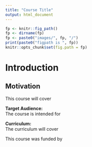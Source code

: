 ```yaml
---
title: "Course Title"
output: html_document
---
```


```r
fp <- knitr::fig_path()
fp <- dirname(fp)
fp <- paste0("images/", fp, "/")
print(paste0("figpath is ", fp))
knitr::opts_chunk$set(fig.path = fp)
```

# Introduction

## Motivation
This course will cover

**Target Audience:**  
The course is intended for

**Curriculum:**  
The curriculum will cover

This course was funded by

